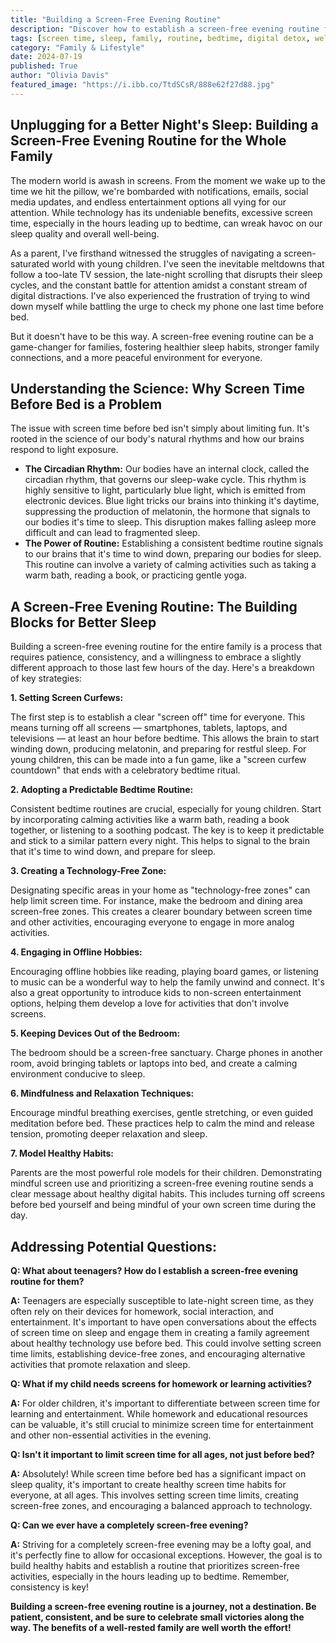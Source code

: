 ```yaml
---
title: "Building a Screen-Free Evening Routine"
description: "Discover how to establish a screen-free evening routine for your family that promotes better sleep, stronger family bonds, and a more peaceful environment. Learn about the science behind blue light's impact on sleep and practical tips for implementing a successful routine."
tags: [screen time, sleep, family, routine, bedtime, digital detox, well-being, technology, health, parenting]
category: "Family & Lifestyle"
date: 2024-07-19
published: True
author: "Olivia Davis"
featured_image: "https://i.ibb.co/TtdSCsR/888e62f27d88.jpg"
---
```


## Unplugging for a Better Night's Sleep: Building a Screen-Free Evening Routine for the Whole Family

The modern world is awash in screens. From the moment we wake up to the time we hit the pillow, we're bombarded with notifications, emails, social media updates, and endless entertainment options all vying for our attention.  While technology has its undeniable benefits, excessive screen time, especially in the hours leading up to bedtime, can wreak havoc on our sleep quality and overall well-being. 

As a parent, I've firsthand witnessed the struggles of navigating a screen-saturated world with young children. I've seen the inevitable meltdowns that follow a too-late TV session, the late-night scrolling that disrupts their sleep cycles, and the constant battle for attention amidst a constant stream of digital distractions. I've also experienced the frustration of trying to wind down myself while battling the urge to check my phone one last time before bed. 

But it doesn't have to be this way.  A screen-free evening routine can be a game-changer for families, fostering healthier sleep habits, stronger family connections, and a more peaceful environment for everyone. 

## Understanding the Science: Why Screen Time Before Bed is a Problem

The issue with screen time before bed isn't simply about limiting fun. It's rooted in the science of our body's natural rhythms and how our brains respond to light exposure.  

* **The Circadian Rhythm:** Our bodies have an internal clock, called the circadian rhythm, that governs our sleep-wake cycle. This rhythm is highly sensitive to light, particularly blue light, which is emitted from electronic devices. Blue light tricks our brains into thinking it's daytime, suppressing the production of melatonin, the hormone that signals to our bodies it's time to sleep. This disruption makes falling asleep more difficult and can lead to fragmented sleep.
* **The Power of Routine:** Establishing a consistent bedtime routine signals to our brains that it's time to wind down, preparing our bodies for sleep. This routine can involve a variety of calming activities such as taking a warm bath, reading a book, or practicing gentle yoga.

## A Screen-Free Evening Routine:  The Building Blocks for Better Sleep

Building a screen-free evening routine for the entire family is a process that requires patience, consistency, and a willingness to embrace a slightly different approach to those last few hours of the day.  Here's a breakdown of key strategies:

**1.  Setting Screen Curfews:** 

The first step is to establish a clear "screen off" time for everyone. This means turning off all screens — smartphones, tablets, laptops, and televisions — at least an hour before bedtime.  This allows the brain to start winding down, producing melatonin, and preparing for restful sleep.  For young children, this can be made into a fun game, like a "screen curfew countdown" that ends with a celebratory bedtime ritual.

**2.  Adopting a Predictable Bedtime Routine:** 

Consistent bedtime routines are crucial, especially for young children.  Start by incorporating calming activities like a warm bath, reading a book together, or listening to a soothing podcast.  The key is to keep it predictable and stick to a similar pattern every night.  This helps to signal to the brain that it's time to wind down, and prepare for sleep.

**3.  Creating a Technology-Free Zone:**

Designating specific areas in your home as "technology-free zones" can help limit screen time.  For instance, make the bedroom and dining area screen-free zones. This creates a clearer boundary between screen time and other activities, encouraging everyone to engage in more analog activities.

**4.  Engaging in Offline Hobbies:**

Encouraging offline hobbies like reading, playing board games, or listening to music can be a wonderful way to help the family unwind and connect.  It's also a great opportunity to introduce kids to non-screen entertainment options, helping them develop a love for activities that don't involve screens.

**5.  Keeping Devices Out of the Bedroom:**

The bedroom should be a screen-free sanctuary. Charge phones in another room, avoid bringing tablets or laptops into bed, and create a calming environment conducive to sleep.

**6.  Mindfulness and Relaxation Techniques:**

Encourage mindful breathing exercises, gentle stretching, or even guided meditation before bed. These practices help to calm the mind and release tension, promoting deeper relaxation and sleep.

**7.  Model Healthy Habits:**

Parents are the most powerful role models for their children. Demonstrating mindful screen use and prioritizing a screen-free evening routine sends a clear message about healthy digital habits. This includes turning off screens before bed yourself and being mindful of your own screen time during the day.

## Addressing Potential Questions: 

**Q: What about teenagers? How do I establish a screen-free evening routine for them?**

**A:**  Teenagers are especially susceptible to late-night screen time, as they often rely on their devices for homework, social interaction, and entertainment. It's important to have open conversations about the effects of screen time on sleep and engage them in creating a family agreement about healthy technology use before bed.  This could involve setting screen time limits, establishing device-free zones, and encouraging alternative activities that promote relaxation and sleep.

**Q: What if my child needs screens for homework or learning activities?**

**A:**  For older children, it's important to differentiate between screen time for learning and entertainment.  While homework and educational resources can be valuable, it's still crucial to minimize screen time for entertainment and other non-essential activities in the evening.

**Q: Isn't it important to limit screen time for all ages, not just before bed?**

**A:**  Absolutely!  While screen time before bed has a significant impact on sleep quality, it's important to create healthy screen time habits for everyone, at all ages.  This involves setting screen time limits, creating screen-free zones, and encouraging a balanced approach to technology.

**Q: Can we ever have a completely screen-free evening?**

**A:**  Striving for a completely screen-free evening may be a lofty goal, and it's perfectly fine to allow for occasional exceptions.  However, the goal is to build healthy habits and establish a routine that prioritizes screen-free activities, especially in the hours leading up to bedtime.  Remember, consistency is key!

**Building a screen-free evening routine is a journey, not a destination.  Be patient, consistent, and be sure to celebrate small victories along the way.  The benefits of a well-rested family are well worth the effort!** 
